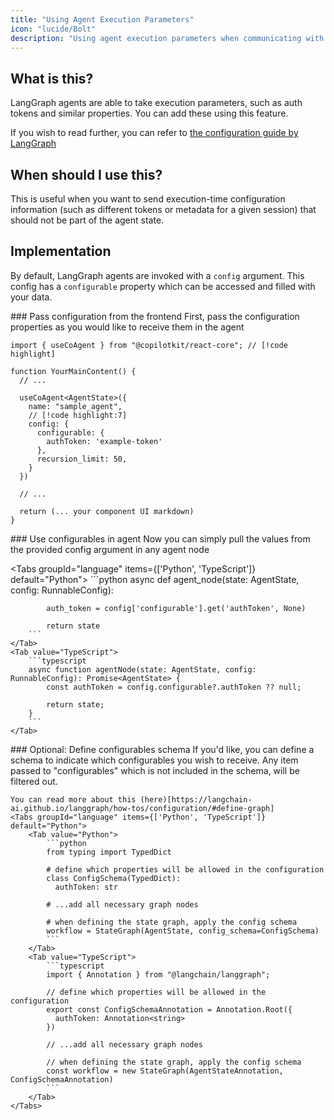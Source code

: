 ```yaml
---
title: "Using Agent Execution Parameters"
icon: "lucide/Bolt"
description: "Using agent execution parameters when communicating with an agent."
---
```


## What is this?
LangGraph agents are able to take execution parameters, such as auth tokens and similar properties.
You can add these using this feature.

If you wish to read further, you can refer to [the configuration guide by LangGraph](https://langchain-ai.github.io/langgraph/how-tos/configuration/)

## When should I use this?

This is useful when you want to send execution-time configuration information (such as different tokens or metadata for a given session) that should not be part of the agent state.

## Implementation

By default, LangGraph agents are invoked with a `config` argument. This config has a `configurable` property which can be accessed and filled with your data.

<Steps>
<Step>
### Pass configuration from the frontend
First, pass the configuration properties as you would like to receive them in the agent

```tsx title="app/page.tsx"
import { useCoAgent } from "@copilotkit/react-core"; // [!code highlight]

function YourMainContent() {
  // ...

  useCoAgent<AgentState>({
    name: "sample_agent",
    // [!code highlight:7]
    config: {
      configurable: {
        authToken: 'example-token'
      },
      recursion_limit: 50,
    }
  })

  // ...

  return (... your component UI markdown)
}
```
</Step>
<Step>
### Use configurables in agent
Now you can simply pull the values from the provided config argument in any agent node

<Tabs groupId="language" items={['Python', 'TypeScript']} default="Python">
    <Tab value="Python">
        ```python
        async def agent_node(state: AgentState, config: RunnableConfig):
            
            auth_token = config['configurable'].get('authToken', None)

            return state
        ```
    </Tab>
    <Tab value="TypeScript">
        ```typescript
        async function agentNode(state: AgentState, config: RunnableConfig): Promise<AgentState> {
            const authToken = config.configurable?.authToken ?? null;

            return state;
        }
        ```
    </Tab>
</Tabs>
</Step>
<Step>
    ### Optional: Define configurables schema
    If you'd like, you can define a schema to indicate which configurables you wish to receive.
    Any item passed to "configurables" which is not included in the schema, will be filtered out.

    You can read more about this (here)[https://langchain-ai.github.io/langgraph/how-tos/configuration/#define-graph]
    <Tabs groupId="language" items={['Python', 'TypeScript']} default="Python">
        <Tab value="Python">
            ```python
            from typing import TypedDict

            # define which properties will be allowed in the configuration
            class ConfigSchema(TypedDict):
              authToken: str

            # ...add all necessary graph nodes

            # when defining the state graph, apply the config schema
            workflow = StateGraph(AgentState, config_schema=ConfigSchema)
            ```
        </Tab>
        <Tab value="TypeScript">
            ```typescript
            import { Annotation } from "@langchain/langgraph";

            // define which properties will be allowed in the configuration
            export const ConfigSchemaAnnotation = Annotation.Root({
              authToken: Annotation<string>
            })

            // ...add all necessary graph nodes

            // when defining the state graph, apply the config schema
            const workflow = new StateGraph(AgentStateAnnotation, ConfigSchemaAnnotation)
            ```
        </Tab>
    </Tabs>
</Step>
</Steps>
